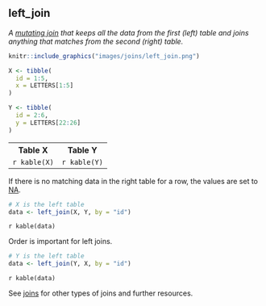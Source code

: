 ## left_join

<dfn>A [mutating join](m.html#mutating-joins) that keeps all the data from the first (left) table and joins anything that matches from the second (right) table.</dfn>

```r
knitr::include_graphics("images/joins/left_join.png")
```


```r
X <- tibble(
  id = 1:5,
  x = LETTERS[1:5]
)

Y <- tibble(
  id = 2:6,
  y = LETTERS[22:26]
)
```

<table>
  <tr><th>Table X</th><th>Table Y</th></td>
  <tr>
    <td>`r kable(X)`</td>
    <td>`r kable(Y)`</td>
  </tr>
</table>

If there is no matching data in the right table for a row, the values are set to [NA](n.html#na).

```r
# X is the left table
data <- left_join(X, Y, by = "id")
```

`r kable(data)`

Order is important for left joins.

```r
# Y is the left table
data <- left_join(Y, X, by = "id")
```

`r kable(data)`

See [joins](j.html#joins) for other types of joins and further resources.